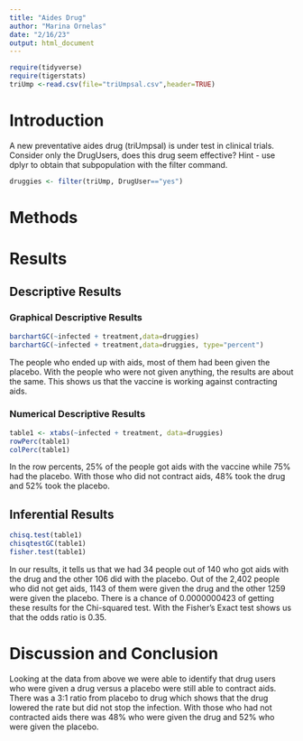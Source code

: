 ```yaml
---
title: "Aides Drug"
author: "Marina Ornelas"
date: "2/16/23"
output: html_document
---
```


```r
require(tidyverse)
require(tigerstats)
triUmp <-read.csv(file="triUmpsal.csv",header=TRUE)
```

# Introduction

<!--In this section you explain what you are trying to show.  Where did the data come from?  What is the research or other question you are trying to answer?.  If you skimp in this section expect to be marked down in your grade. Paint a picture of the project a couple of paragraphs is expected!-->

A new  preventative aides drug (triUmpsal) is under test in clinical trials. Consider only the DrugUsers, does this drug seem effective?  Hint - use dplyr to obtain that subpopulation with the filter command.

```r
druggies <- filter(triUmp, DrugUser=="yes")
```



# Methods

<!--Decide on your methods:  use "variable analysis" or other appropriate descriptors.  Make sure to choose at least one graphical method and at least one numerical method. Discuss what data manipulations may be needed for example subsetting or other binning procedures and what sort of graphical displays and inferential tools will be used!-->

# Results

<!--Divide this section into two sub-sections:  One for your descriptive  results and one for your inferential results.!-->

## Descriptive Results

### Graphical Descriptive Results

<!--Graphical results here.  Make sure to show your code.  Provide appropriate labels for axes, giving units if possible, and provide a good title for the graph, too.  Use the graphical results to describe the patterns if any that exist in the data as focused toward the research question. Bottom line is to explain the features of the graph that are relevant to conforming or departing to what is expected by your null hypothesis !-->

```r
barchartGC(~infected + treatment,data=druggies)
barchartGC(~infected + treatment,data=druggies, type="percent")

```

The people who ended up with aids, most of them had been given the placebo. With the people who were not given anything, the results are about the same. This shows us that the vaccine is working against contracting aids. 

### Numerical Descriptive Results

<!--Numerical results go here. Use the numerical results to describe the patterns if any that exist in the data as focused toward the research question!-->

```r
table1 <- xtabs(~infected + treatment, data=druggies)
rowPerc(table1)
colPerc(table1)
```

In the row percents, 25% of the people got aids with the vaccine while 75% had the placebo. With those who did not contract aids, 48% took the drug and 52% took the placebo. 

## Inferential Results

<!--State hypothesis clearly.  Make sure your discussion of the inferential test covers all the aspects that the test output produces, such as test statistic, p-value etc.  Make a decision about the null hypothesis, explain the assumptions on which the selected test/procedure was based, and why the chosen procedure satisfys the assumptions and is appropriate to answer the research question!-->

```r
chisq.test(table1)
chisqtestGC(table1)
fisher.test(table1)
```

In our results, it tells us that we had 34 people out of 140 who got aids with the drug and the other 106 did with the placebo. Out of the 2,402 people who did not get aids, 1143 of them were given the drug and the other 1259 were given the placebo. There is a chance of 0.0000000423 of getting these results for the Chi-squared test. With the Fisher's Exact test shows us that the odds ratio is 0.35. 

# Discussion and Conclusion

<!--Discussion and conclusion here.  If you found a relationship be sure to consider whether the relationship occurs because one of the variavbles causes the other, or whether they perhasps are related for some other reason.  Watch the chapter 6 videos from the GeorgeTown videos collection.!-->

Looking at the data from above we were able to identify that drug users who were given a drug versus a placebo were still able to contract aids. There was a 3:1 ratio from placebo to drug which shows that the drug lowered the rate but did not stop the infection. With those who had not contracted aids there was 48% who were given the drug and 52% who were given the placebo. 

